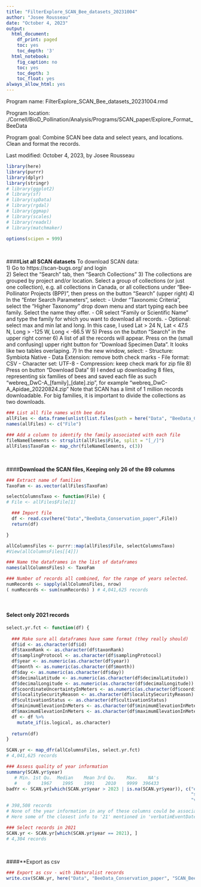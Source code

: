 ```yaml
---
title: "FilterExplore_SCAN_Bee_datasets_20231004"
author: "Josee Rousseau"
date: "October 4, 2023"
output:
  html_document:
    df_print: paged
    toc: yes
    toc_depth: '3'
  html_notebook:
    fig_caption: no
    toc: yes
    toc_depth: 3
    toc_float: yes
always_allow_html: yes
---
```



Program name:     FilterExplore_SCAN_Bee_datasets_20231004.rmd 

Program location: ./Cornell/BioD_Pollination/Analysis/Programs/SCAN_paper/Explore_Format_BeeData

Program goal:     Combine SCAN bee data and select years, and locations. Clean and format the records.

Last modified:		October 4, 2023, by Josee Rousseau


```r

library(here)
library(purrr)
library(dplyr)
library(stringr)
# library(ggplot2)
# library(sf)
# library(spData)
# library(rgdal)
# library(ggmap)
# library(scales)
# library(readxl)
# library(matchmaker)

options(scipen = 999)

```
&nbsp;     
 
####**List all SCAN datasets**
To download SCAN data:    
1) Go to https://scan-bugs.org/ and login       
2) Select the "Search" tab, then "Search Collections"
3) The collections are grouped by project and/or location. Select a group of collections (or just one collection), e.g. all collections in Canada, or all collections under "Bee-Pollinator Projects (BPP)", then press on the button "Search" (upper right)
4) In the "Enter Search Parameters", select:
    - Under "Taxonomic Criteria", select the "Higher Taxonomy" drop down menu and start typing each bee family. Select the name they offer.
    - OR select "Family or Scientific Name" and type the family for which you want to download all records.
    - Optional: select max and min lat and long. In this case, I used Lat > 24 N, Lat < 47.5 N, Long > -125 W, Long < -66.5 W
5) Press on the button "Search" in the upper right corner
6) A list of all the records will appear. Press on the (small and confusing) upper right button for "Download Specimen Data". It looks like two tables overlaping.
7) In the new window, select:
    - Structure: Symbiota Native
    - Data Extension: remove both check marks
    - File format: CSV
    - Character set: UTF-8
    - Compression: keep check mark for zip file
8) Press on button "Download Data"
9) I ended up downloading 8 files, representing six families of bees and saved each file as such 
   "webreq_DwC-A_[family]_[date].zip", for example "webreq_DwC-A_Apidae_20220824.zip"
   Note that SCAN has a limit of 1 million records downloadable. For big families, it is important to divide the collections as two downloads.
```r

### List all file names with bee data
allFiles <- data.frame(unlist(list.files(path = here("Data", "BeeData_Conservation_paper"), pattern = "occurrences.csv", recursive = TRUE))) # full.names = TRUE, 
names(allFiles) <- c("File")

### Add a column to identify the family associated with each file
fileNameElements <- strsplit(allFiles$File, split = "[_/]")
allFiles$TaxoFam <- map_chr(fileNameElements, c(3))

```
&nbsp;     
 
####**Download the SCAN files, Keeping only 26 of the 89 columns**
```r

### Extract name of families
TaxoFam <- as.vector(allFiles$TaxoFam)

selectColumnsTaxo <- function(File) {
# File <- allFiles$File[1]

  ### Import file
  df <- read.csv(here("Data","BeeData_Conservation_paper",File)) 
  return(df)

}

allColumnsFiles <- purrr::map(allFiles$File, selectColumnsTaxo)
#View(allColumnsFiles[[4]])

### Name the dataframes in the list of dataframes
names(allColumnsFiles) <- TaxoFam

### Number of records all combined, for the range of years selected.
numRecords <- sapply(allColumnsFiles, nrow)
( numRecords <- sum(numRecords) ) # 4,041,625 records


```
&nbsp;     
 
#### Select only 2021 records
```r

select.yr.fct <- function(df) {
  
  ### Make sure all dataframes have same format (they really should)
  df$id <- as.character(df$id)
  df$taxonRank <- as.character(df$taxonRank)
  df$samplingProtocol <- as.character(df$samplingProtocol)
  df$year <- as.numeric(as.character(df$year))
  df$month <- as.numeric(as.character(df$month))
  df$day <- as.numeric(as.character(df$day))
  df$decimalLatitude <- as.numeric(as.character(df$decimalLatitude))
  df$decimalLongitude <- as.numeric(as.character(df$decimalLongitude))
  df$coordinateUncertaintyInMeters <- as.numeric(as.character(df$coordinateUncertaintyInMeters))
  df$localitySecurityReason <- as.character(df$localitySecurityReason)
  df$cultivationStatus <- as.character(df$cultivationStatus)
  df$minimumElevationInMeters <- as.character(df$minimumElevationInMeters)
  df$maximumElevationInMeters <- as.character(df$maximumElevationInMeters)
  df <- df %>%
    mutate_if(is.logical, as.character)
  
  return(df)
}

SCAN.yr <- map_dfr(allColumnsFiles, select.yr.fct)
# 4,041,625 records

### Assess quality of year information
summary(SCAN.yr$year)
   # Min. 1st Qu.  Median    Mean 3rd Qu.    Max.    NA's 
   #    0    1967    1995    1991    2010    9999  396433 
badYr <- SCAN.yr[which(SCAN.yr$year > 2023 | is.na(SCAN.yr$year)), c("eventDate", "year", "month", "day", 
                                                                     "startDayOfYear", "endDayOfYear",
                                                                     "verbatimEventDate") ]
# 398,508 records
# None of the year information in any of these columns could be associated with 2021 (instead of 1921).
# Here some of the closest info to '21' mentioned in 'verbatimEventDate': Mar 7-21, Jul-21, AUG 21, Abril 8-21

### Select records in 2021
SCAN.yr <- SCAN.yr[which(SCAN.yr$year == 2021), ]
# 4,304 records

```
&nbsp;     
 
####**Export as csv
```r

### Export as csv - with iNaturalist records
write.csv(SCAN.yr, here("Data", "BeeData_Conservation_paper", "SCAN_Bees_2021_USA_20231004.csv"), row.names = FALSE)

```




